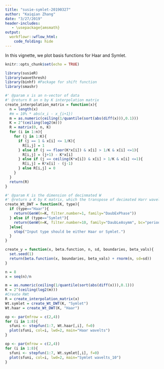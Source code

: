 ```yaml
---
title: "susie-symlet-20190327"
author: "Kaiqian Zhang"
date: "3/27/2019"
header-includes:
   - \usepackage{amsmath}
output: 
  workflowr::wflow_html:
    code_folding: hide
---
```



In this vignette, we plot basis functions for Haar and Symlet.
```r
knitr::opts_chunk$set(echo = TRUE)
```

```r
library(susieR)
library(wavethresh)
library(binhf) #Package for shift function
library(smashr)
```

```r
#' @param x is an n-vector of data
#' @return R an n by K interpolation matrix
create_interpolation_matrix = function(x){
  n = length(x)
  #m = 10% * abs(x_i - x_{i+1})
  m = as.numeric(ceiling(1/quantile(sort(abs(diff(x))),0.1)))
  K = 2^(ceiling(log2(m)))
  R = matrix(0, n, K)
  for (i in 1:n){
    for (j in 1:K){
      if (j == 1 & x[i] <= 1/K){
        R[i,j] = 1
      } else if (j == floor(K*x[i]) & x[i] > 1/K & x[i] <=1){
        R[i,j] = (j+1) - K*x[i]
      } else if (j == ceiling(K*x[i]) & x[i] > 1/K & x[i] <=1){
        R[i,j] = K*x[i] - (j-1)
      } else R[i,j] = 0
    }
  }
  return(R)
}

#' @param K is the dimension of decinmated W
#' @return a K by K matrix, which the transpose of decimated Harr wavelet transform matrix 
create_Wt_DWT = function(K, type){
  if (type=="Haar"){
    return(GenW(n=K, filter.number=1, family="DaubExPhase"))
  } else if (type=="Symlet"){
    return(GenW(n=K, filter.number=10, family="DaubLeAsymm", bc="periodic"))
  }else{
    stop("Input type should be either Haar or Symlet.")
  }
}

create_y = function(x, beta.function, n, sd, boundaries, beta_vals){
  set.seed(1)
  return(beta.function(x, boundaries, beta_vals) + rnorm(n, sd=sd))
}
```

```r
n = 8
x = seq(n)/n
```

```r
m = as.numeric(ceiling(1/quantile(sort(abs(diff(x))),0.1)))
K = 2^(ceiling(log2(m)))
#Create RWt
R = create_interpolation_matrix(x)
Wt.symlet = create_Wt_DWT(K, "Symlet")
Wt.haar = create_Wt_DWT(K, "Haar")

```

```r
op <- par(mfrow = c(2,4))
for (i in 1:8){
  sfuni <- stepfun(1:7, Wt.haar[,i], f=0)
  plot(sfuni, col=i, lwd=2, main="Haar wavelts")
}
```



```r
op <- par(mfrow = c(2,4))
for (i in 1:8){
  sfuni <- stepfun(1:7, Wt.symlet[,i], f=0)
  plot(sfuni, col=i, lwd=2, main="Symlet wavelts_10")
}
```






















